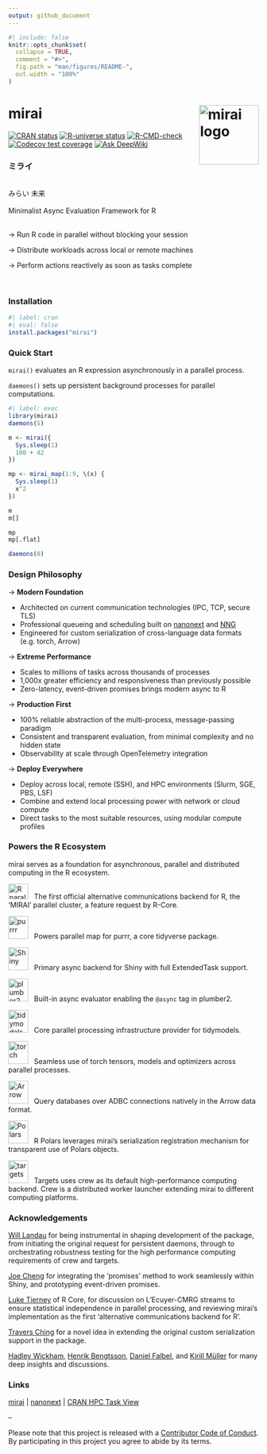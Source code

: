 ```yaml
---
output: github_document
---
```


<!-- README.md is generated from README.Rmd. Please edit that file -->

```r
#| include: false
knitr::opts_chunk$set(
  collapse = TRUE,
  comment = "#>",
  fig.path = "man/figures/README-",
  out.width = "100%"
)
```

# mirai <a href="https://mirai.r-lib.org/" alt="mirai"><img src="man/figures/logo.png" alt="mirai logo" align="right" width="120"/></a>

<!-- badges: start -->
[![CRAN status](https://www.r-pkg.org/badges/version/mirai)](https://CRAN.R-project.org/package=mirai)
[![R-universe status](https://r-lib.r-universe.dev/badges/mirai)](https://r-lib.r-universe.dev/mirai)
[![R-CMD-check](https://github.com/r-lib/mirai/actions/workflows/R-CMD-check.yaml/badge.svg)](https://github.com/r-lib/mirai/actions/workflows/R-CMD-check.yaml)
[![Codecov test coverage](https://codecov.io/gh/r-lib/mirai/graph/badge.svg)](https://app.codecov.io/gh/r-lib/mirai)
[![Ask DeepWiki](https://deepwiki.com/badge.svg)](https://deepwiki.com/r-lib/mirai)
<!-- badges: end -->

### ミライ

<br />
みらい  未来
<br /><br />
Minimalist Async Evaluation Framework for R
<br /><br />

→ Run R code in parallel without blocking your session

→ Distribute workloads across local or remote machines

→ Perform actions reactively as soon as tasks complete

<br />

### Installation

```r
#| label: cran
#| eval: false
install.packages("mirai")
```

### Quick Start

`mirai()` evaluates an R expression asynchronously in a parallel process.

`daemons()` sets up persistent background processes for parallel computations.

```r
#| label: exec
library(mirai)
daemons(5)

m <- mirai({
  Sys.sleep(1)
  100 + 42
})

mp <- mirai_map(1:9, \(x) {
  Sys.sleep(1)
  x^2
})

m
m[]

mp
mp[.flat]

daemons(0)
```

### Design Philosophy

→  **Modern Foundation**

- Architected on current communication technologies (IPC, TCP, secure TLS)
- Professional queueing and scheduling built on [nanonext](https://nanonext.r-lib.org/) and [NNG](https://nng.nanomsg.org/)
- Engineered for custom serialization of cross-language data formats (e.g. torch, Arrow)

→  **Extreme Performance**

- Scales to millions of tasks across thousands of processes
- 1,000x greater efficiency and responsiveness than previously possible
- Zero-latency, event-driven promises brings modern async to R

→  **Production First**

- 100% reliable abstraction of the multi-process, message-passing paradigm
- Consistent and transparent evaluation, from minimal complexity and no hidden state
- Observability at scale through OpenTelemetry integration

→  **Deploy Everywhere**

- Deploy across local, remote (SSH), and HPC environments (Slurm, SGE, PBS, LSF)
- Combine and extend local processing power with network or cloud compute
- Direct tasks to the most suitable resources, using modular compute profiles

### Powers the R Ecosystem

mirai serves as a foundation for asynchronous, parallel and distributed computing in the R ecosystem.

[<img alt="R parallel" src="https://www.r-project.org/logo/Rlogo.png" width="40" height="31" />](https://mirai.r-lib.org/articles/v04-parallel.html) &nbsp; The first official alternative communications backend for R, the 'MIRAI' parallel cluster, a feature request by R-Core.

[<img alt="purrr" src="https://purrr.tidyverse.org/logo.png" width="40" height="46" />](https://purrr.tidyverse.org) &nbsp; Powers parallel map for purrr, a core tidyverse package.

[<img alt="Shiny" src="https://github.com/rstudio/shiny/raw/main/man/figures/logo.png" width="40" height="46" />](https://mirai.r-lib.org/articles/v02-promises.html) &nbsp; Primary async backend for Shiny with full ExtendedTask support.

[<img alt="plumber2" src="https://github.com/posit-dev/plumber2/raw/main/man/figures/logo.svg" width="40" height="46" />](https://mirai.r-lib.org/articles/v02-promises.html) &nbsp; Built-in async evaluator enabling the `@async` tag in plumber2.

[<img alt="tidymodels" src="https://www.tidymodels.org/images/tidymodels.png" width="40" height="46" />](https://tune.tidymodels.org/) &nbsp; Core parallel processing infrastructure provider for tidymodels.

[<img alt="torch" src="https://torch.mlverse.org/css/images/hex/torch.png" width="40" height="46" />](https://mirai.r-lib.org/articles/v03-serialization.html) &nbsp; Seamless use of torch tensors, models and optimizers across parallel processes.

[<img alt="Arrow" src="https://arrow.apache.org/img/arrow-logo_hex_black-txt_white-bg.png" width="40" height="46" />](https://mirai.r-lib.org/articles/v03-serialization.html) &nbsp; Query databases over ADBC connections natively in the Arrow data format.

[<img alt="Polars" src="https://github.com/pola-rs/polars-static/raw/master/logos/polars_logo_blue.svg" width="40" height="46" />](https://mirai.r-lib.org/articles/v03-serialization.html) &nbsp; R Polars leverages mirai's serialization registration mechanism for transparent use of Polars objects.

[<img alt="targets" src="https://github.com/ropensci/targets/raw/main/man/figures/logo.png" width="40" height="46" />](https://docs.ropensci.org/targets/) &nbsp; Targets uses crew as its default high-performance computing backend. Crew is a distributed worker launcher extending mirai to different computing platforms.

### Acknowledgements

[Will Landau](https://github.com/wlandau/) for being instrumental in shaping development of the package, from initiating the original request for persistent daemons, through to orchestrating robustness testing for the high performance computing requirements of crew and targets.

[Joe Cheng](https://github.com/jcheng5/) for integrating the 'promises' method to work seamlessly within Shiny, and prototyping event-driven promises.

[Luke Tierney](https://github.com/ltierney/) of R Core, for discussion on L'Ecuyer-CMRG streams to ensure statistical independence in parallel processing, and reviewing mirai's implementation as the first 'alternative communications backend for R'.

[Travers Ching](https://github.com/traversc) for a novel idea in extending the original custom serialization support in the package.

[Hadley Wickham](https://github.com/hadley), [Henrik Bengtsson](https://github.com/HenrikBengtsson/), [Daniel Falbel](https://github.com/dfalbel/), and [Kirill Müller](https://github.com/krlmlr/) for many deep insights and discussions.

### Links

[mirai](https://mirai.r-lib.org/) | 
[nanonext](https://nanonext.r-lib.org/) | 
[CRAN HPC Task View](https://cran.r-project.org/view=HighPerformanceComputing)

--

Please note that this project is released with a [Contributor Code of Conduct](https://mirai.r-lib.org/CODE_OF_CONDUCT.html). By participating in this project you agree to abide by its terms.
